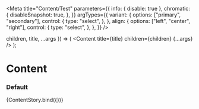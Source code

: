 
<Meta
  title="Content/Test"
  parameters={{
    info: { disable: true },
    chromatic: {
      disableSnapshot: true,
    },
  }}
  argTypes={{
    variant: {
      options: ["primary", "secondary"],
      control: {
        type: "select",
      },
    },
    align: {
      options: ["left", "center", "right"],
      control: {
        type: "select",
      },
    },
  }}
/>

  children,
  title,
  ...args
}) => (
  <Content
    title={title}
    children={children}
    {...args}
  />
);

# Content

### Default

<Canvas>
  <Story
    name="default"
    args={{
      children: "An example of some content.",
      title: "Content Component",
      variant: undefined,
      inline: false,
      align: undefined,
      titleWidth: "",
      bodyFullWidth: false,
    }}
  >
    {ContentStory.bind({})}
  </Story>
</Canvas>
